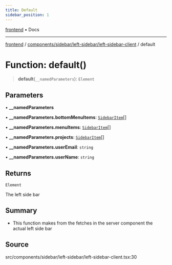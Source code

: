 ```yaml
---
title: Default
sidebar_position: 1
---
```


[frontend](../../../../..) • Docs

***

[frontend](../../../../..) / [components/sidebar/left-sidebar/left-sidebar-client](..) / default

# Function: default()

> **default**(`__namedParameters`): `Element`

## Parameters

• **\_\_namedParameters**

• **\_\_namedParameters.bottomMenuItems**: [`SidebarItem`](../../../../../types/sidebar/interfaces/SidebarItem)[]

• **\_\_namedParameters.menuItems**: [`SidebarItem`](../../../../../types/sidebar/interfaces/SidebarItem)[]

• **\_\_namedParameters.projects**: [`SidebarItem`](../../../../../types/sidebar/interfaces/SidebarItem)[]

• **\_\_namedParameters.userEmail**: `string`

• **\_\_namedParameters.userName**: `string`

## Returns

`Element`

The left side bar

## Summary

- This function makes from the fetches in the server component the actual left side bar

## Source

src/components/sidebar/left-sidebar/left-sidebar-client.tsx:30
